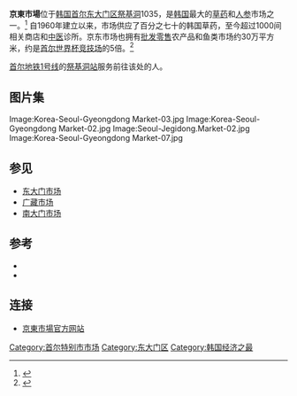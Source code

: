 {{about|韓國的一家草藥市場|其他用法|京東}}{{Distinguish|京东商城}}
{{coord|37.581|127.037|type:landmark_region:KR|display=title}}
{{infobox Korean name
|img=Korea-Seoul-Gyeongdong Market-01.jpg
|caption=市場入口
|hangul=경동시장
|hanja=京東市場
|rr=Gyeongdong Sijang
|mr=Kyŏngdong Sijang
}}

'''京東市場'''位于[[韩国|韩国]][[首尔|首尔]][[东大门区|东大门区]][[祭基洞|祭基洞]]1035，是[[韩国|韩国]]最大的[[草药|草药]]和[[人参属|人参]]市场之一。<ref name="encyber">{{cite web|title=경동시장 京東市場|publisher=[[斗山世界大百科|斗山世界大百科]]|url=http://www.encyber.com/search_w/ctdetail.php?masterno=727385&contentno=727385|language=ko|accessdate=2008-05-05}}{{dead link|date=2017年11月 |bot=InternetArchiveBot |fix-attempted=yes }}</ref> 自1960年建立以来，市场供应了百分之七十的韩国草药，至今超过1000间相关商店和[[中医|中医]]诊所。京东市场也拥有[[批发|批发]][[零售|零售]]农产品和鱼类市场约30万平方米，约是[[首尔世界杯竞技场|首尔世界杯竞技场]]的5倍。<ref name="KBS">{{cite web|title=京东草药市场|url=http://world.kbs.co.kr/english/culturenlife/culturenlife_beatenpath_detail.htm?No=180|publisher=[[韩国放送公社|韩国放送公社]]|date=2006-11-02|accessdate=2008-05-05|language=en|author=李京泽|archive-url=https://web.archive.org/web/20100812034714/http://world.kbs.co.kr/english/culturenlife/culturenlife_beatenpath_detail.htm?No=180|archive-date=2010-08-12|dead-url=yes}}</ref>

[[首尔地铁|首尔地铁]][[首尔地铁1号线|1号线]]的[[祭基洞站|祭基洞站]]服务前往该处的人。

== 图片集 ==
<gallery>
Image:Korea-Seoul-Gyeongdong Market-03.jpg
Image:Korea-Seoul-Gyeongdong Market-02.jpg
Image:Seoul-Jegidong.Market-02.jpg
Image:Korea-Seoul-Gyeongdong Market-07.jpg
</gallery>

== 参见 ==
* [[东大门市场|东大门市场]]
* [[广藏市场|广藏市场]]
* [[南大门市场|南大门市场]]

== 参考 ==
{{Reflist}}
* {{cite web |title=Gyeong dong Oriental Medicine Market |url=http://www.asiarooms.com/travel-guide/south-korea/seoul/things-to-do-in-seoul/shopping-in-seoul/gyeong-dong-oriental-medicine-market.html |3= |publisher=Asiarooms.com |accessdate=2008-05-05 |language=en |archive-url=https://web.archive.org/web/20080724064149/http://www.asiarooms.com/travel-guide/south-korea/seoul/things-to-do-in-seoul/shopping-in-seoul/gyeong-dong-oriental-medicine-market.html |archive-date=2008-07-24 |dead-url=yes }}
* {{cite web |url=http://koreainside.info/sub_read.html?uid=244&section=section3 |title=Traditional markets / specialty markets |publisher=Korean Cultural Center in Australia |accessdate=2008-05-05 |language=en |archive-date=2019-09-10 |archive-url=https://web.archive.org/web/20190910200348/http://koreainside.info/sub_read.html?uid=244&section=section3 |dead-url=yes }}

== 连接 ==
{{Commonscat|Gyeongdong Market|京東市場}}
* {{ko}} [http://www.kyungdongmart.com/index/index.htm 京東市場官方网站] {{Wayback|url=http://www.kyungdongmart.com/index/index.htm |date=20200927154944 }} 

[[Category:首尔特别市市场|Category:首尔特别市市场]]
[[Category:东大门区|Category:东大门区]]
[[Category:韩国经济之最|Category:韩国经济之最]]
